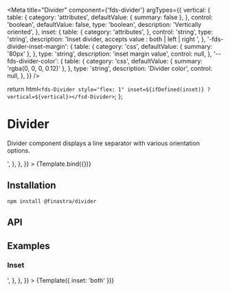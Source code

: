 

<Meta
  title="Divider"
  component={'fds-divider'}
  argTypes={{
    vertical: {
      table: {
        category: 'attributes',
        defaultValue: { summary: false },
      },
      control: 'boolean',
      defaultValue: false,
      type: 'boolean',
      description: 'Vertically oriented',
    },
    inset: {
      table: {
        category: 'attributes',
      },
      control: 'string',
      type: 'string',
      description: 'Inset divider, accepts value : both | left | right ',
    },
    '-fds-divider-inset-margin': {
      table: {
        category: 'css',
        defaultValue: { summary: '80px' },
      },
      type: 'string',
      description: 'inset margin value',
      control: null,
    },
    '--fds-divider-color': {
      table: {
        category: 'css',
        defaultValue: { summary: 'rgba(0, 0, 0, 0.12)' },
      },
      type: 'string',
      description: 'Divider color',
      control: null,
    },
  }}
/>

  return html`<fds-Divider style="flex: 1" inset=${ifDefined(inset)} ?vertical=${vertical}></fsd-Divider>`;
};

# Divider

Divider component displays a line separator with various orientation options.

<Canvas>
  <Story
    name="Default"
    parameters={{
      docs: {
        source: {
          code: '<fds-divider></fds-divider>',
        },
      },
    }}
  >
    {Template.bind({})}
  </Story>
</Canvas>

## Installation

```
npm install @finastra/divider

```

## API

<ArgsTable of="." story="^" />

## Examples

### Inset

<Canvas>
  <Story
    name="Inset"
    args={{ inset: 'both' }}
    parameters={{
      docs: {
        source: {
          code: '<fds-divider inset="both"></fds-Divider>',
        },
      },
    }}
  >
    {Template({ inset: 'both' })}
  </Story>
</Canvas>
